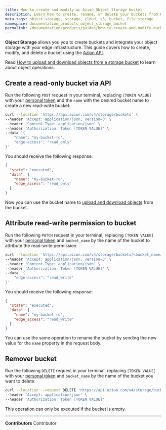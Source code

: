 ```yaml
---
title: How to create and modify an Azion Object Storage bucket
description: Learn how to create, rename, or delete your buckets from Object Storage using the Azion API.
meta_tags: object storage, storage, cloud, s3, bucket, file storage
namespace: documentation_products_object_storage_bucket
permalink: /documentation/products/guides/how-to-create-and-modify-bucket/
---
```


**Object Storage** allows you you to create buckets and integrate your object storage with your edge infrastructure. This guide covers how to create, modify, and delete a bucket using the [Azion API](https://api.azion.com).

Read [How to upload and download objects from a storage bucket](/en/documentation/products/guides/how-to-upload-and-download-objects-from-bucket/) to learn about object operations.

## Create a read-only bucket via API

Run the following `POST` request in your terminal, replacing `[TOKEN VALUE]` with your [personal token](/en/documentation/products/guides/personal-tokens/) and the `name` with the desired bucket name to create a new read-write bucket:

```bash
curl --location 'https://api.azion.com/v4/storage/buckets' \
--header 'Accept: application/json; version=3' \
--header 'Content-Type: application/json' \
--header 'Authorization: Token [TOKEN VALUE]' \
--data '{
    "name": "my-bucket-ro",
    "edge-access": "read_only"
}'
```

You should receive the following response:

```json
{
  "state": "executed",
  "data": {
    "name": "my-bucket-ro",
    "edge_access": "read_only"
  }
}
```

Now you can use the bucket name to [upload and download objects](/en/documentation/products/guides/how-to-upload-and-download-objects-from-bucket/) from the bucket.

## Attribute read-write permission to bucket

Run the following `PATCH` request in your terminal, replacing `[TOKEN VALUE]` with your [personal token](/en/documentation/products/guides/personal-tokens/) and `bucket_name` by the name of the bucket to attribute the read-write permission:

```bash
curl --location 'https://api.azion.com/v4/storage/buckets/<bucket_name>' \
--header 'Accept: application/json; version=3' \
--header 'Content-Type: application/json' \
--header 'Authorization: Token [TOKEN VALUE]' \
--data '{
    "edge-access": "read_write"
}'
```

You should receive the following response:

```json
{
  "state": "executed",
  "data": {
    "name": "my-bucket-ro",
    "edge_access": "read_write"
  }
}
```

You can use the same operation to rename the bucket by sending the new value for the `name` property in the request body.

## Remover bucket

Run the following `DELETE` request in your terminal, replacing `[TOKEN VALUE]` with your [personal token](/en/documentation/products/guides/personal-tokens/) and `bucket_name` by the name of the bucket you want to delete:

```bash
curl --location --request DELETE 'https://api.azion.com/v4/storage/buckets/<bucket_name>' \
--header 'Accept: application/json' \
--header 'Authorization: Token [TOKEN VALUE]'
```

This operation can only be executed if the bucket is empty.

---


**Contributors** <ContributorList>Contributor</ContributorList>
